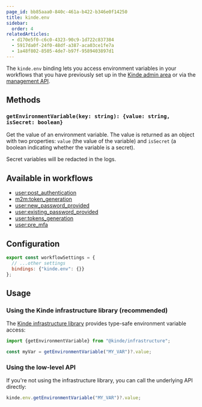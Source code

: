 ```yaml
---
page_id: bb85aaa0-840c-461a-b422-b346e0f14250
title: kinde.env
sidebar:
  order: 4
relatedArticles:
  - d170e5f0-c6c0-4323-90c9-1d722c837384
  - 5917da0f-24f0-48df-a387-aca03ce1fe7a
  - 1a48f802-8505-4de7-b97f-9589403897d1
---
```


The `kinde.env` binding lets you access environment variables in your workflows that you have previously set up in the [Kinde admin area](/build/env-variables/add-manage-env-variables/) or via the [management API](https://docs.kinde.com/kinde-apis/management/#tag/environment-variables/post/api/v1/environment_variables).

## Methods

### `getEnvironmentVariable(key: string): {value: string, isSecret: boolean}`

Get the value of an environment variable. The value is returned as an object with two properties: `value` (the value of the variable) and `isSecret` (a boolean indicating whether the variable is a secret).

Secret variables will be redacted in the logs.

## Available in workflows

- [user:post_authentication](/workflows/example-workflows/workflow-user-post-auth/)
- [m2m:token_generation](/workflows/example-workflows/m2m-token-generation-workflow/)
- [user:new_password_provided](/workflows/example-workflows/new-password-provided-workflow/)
- [user:existing_password_provided](/workflows/example-workflows/existing-password-provided-workflow/)
- [user:tokens_generation](/workflows/example-workflows/user-token-generation/)
- [user:pre_mfa](/workflows/example-workflows/pre-mfa-workflow/)

## Configuration

```js
export const workflowSettings = {
  // ...other settings
  bindings: {"kinde.env": {}}
};
```

## Usage

### Using the Kinde infrastructure library (recommended)

The [Kinde infrastructure library](https://github.com/kinde-oss/infrastructure) provides type-safe environment variable access:

```js
import {getEnvironmentVariable} from "@kinde/infrastructure";

const myVar = getEnvironmentVariable("MY_VAR")?.value;
```

### Using the low-level API

If you're not using the infrastructure library, you can call the underlying API directly:

```js
kinde.env.getEnvironmentVariable("MY_VAR")?.value;
```
